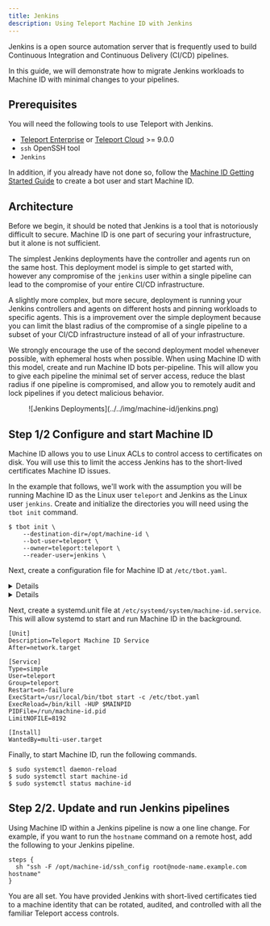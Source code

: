 ```yaml
---
title: Jenkins
description: Using Teleport Machine ID with Jenkins
---
```


Jenkins is a open source automation server that is frequently used to build
Continuous Integration and Continuous Delivery (CI/CD) pipelines.

In this guide, we will demonstrate how to migrate Jenkins workloads to
Machine ID with minimal changes to your pipelines.

## Prerequisites

You will need the following tools to use Teleport with Jenkins.

- [Teleport Enterprise](../../enterprise/introduction.mdx) or [Teleport Cloud](../../cloud/introduction.mdx) >= 9.0.0 
- `ssh` OpenSSH tool
- `Jenkins`

In addition, if you already have not done so, follow the
[Machine ID Getting Started Guide](../../docs/pages/machine-id/getting-started.mdx)
to create a bot user and start Machine ID.

## Architecture

Before we begin, it should be noted that Jenkins is a tool that is notoriously
difficult to secure. Machine ID is one part of securing your infrastructure,
but it alone is not sufficient.

The simplest Jenkins deployments have the controller and agents run on the
same host. This deployment model is simple to get started with, however any
compromise of the `jenkins` user within a single pipeline can lead to the
compromise of your entire CI/CD infrastructure.

A slightly more complex, but more secure, deployment is running your Jenkins
controllers and agents on different hosts and pinning workloads to specific
agents. This is a improvement over the simple deployment because you can limit
the blast radius of the compromise of a single pipeline to a subset of your
CI/CD infrastructure instead of all of your infrastructure.

We strongly encourage the use of the second deployment model whenever possible,
with ephemeral hosts when possible. When using Machine ID with this model,
create and run Machine ID bots per-pipeline. This will allow you to give each
pipeline the minimal set of server access, reduce the blast radius if one
pipeline is compromised, and allow you to remotely audit and lock pipelines if
you detect malicious behavior.

<Figure align="left" bordered caption="Jenkins Deployments">
  ![Jenkins Deployments](../../img/machine-id/jenkins.png)
</Figure>

## Step 1/2 Configure and start Machine ID

Machine ID allows you to use Linux ACLs to control access to certificates on
disk. You will use this to limit the access Jenkins has to the short-lived
certificates Machine ID issues.

In the example that follows, we'll work with the assumption you will be running
Machine ID as the Linux user `teleport` and Jenkins as the Linux user
`jenkins`. Create and initialize the directories you will need using the
`tbot init` command.

```code
$ tbot init \
    --destination-dir=/opt/machine-id \
    --bot-user=teleport \
    --owner=teleport:teleport \
    --reader-user=jenkins \
```

Next, create a configuration file for Machine ID at `/etc/tbot.yaml`.

<Details scope={["cloud"]} scopeOnly={true}>
```yaml
auth_server: "example.teleport.sh:443"
onboarding:
  join_method: "token"
  token: "00000000000000000000000000000000"
  ca_pins:
  - "sha256:1111111111111111111111111111111111111111111111111111111111111111"
storage:
  directory: /var/lib/teleport/bot
destinations:
  - directory: /opt/machine-id
```
</Details>
<Details scope={["oss","enterprise"]} scopeOnly={true}>
```yaml
auth_server: "auth.example.com:3025"
onboarding:
  join_method: "token"
  token: "00000000000000000000000000000000"
  ca_pins:
  - "sha256:1111111111111111111111111111111111111111111111111111111111111111"
storage:
  directory: /var/lib/teleport/bot
destinations:
  - directory: /opt/machine-id
```
</Details>

Next, create a systemd.unit file at `/etc/systemd/system/machine-id.service`.
This will allow systemd to start and run Machine ID in the background.

```systemd
[Unit]
Description=Teleport Machine ID Service
After=network.target

[Service]
Type=simple
User=teleport
Group=teleport
Restart=on-failure
ExecStart=/usr/local/bin/tbot start -c /etc/tbot.yaml
ExecReload=/bin/kill -HUP $MAINPID
PIDFile=/run/machine-id.pid
LimitNOFILE=8192

[Install]
WantedBy=multi-user.target
```

Finally, to start Machine ID, run the following commands.

```code
$ sudo systemctl daemon-reload 
$ sudo systemctl start machine-id
$ sudo systemctl status machine-id
```

## Step 2/2. Update and run Jenkins pipelines

Using Machine ID within a Jenkins pipeline is now a one line change. For
example, if you want to run the `hostname` command on a remote host, add the
following to your Jenkins pipeline.

```
steps {
  sh "ssh -F /opt/machine-id/ssh_config root@node-name.example.com hostname"
}
```

You are all set. You have provided Jenkins with short-lived certificates
tied to a machine identity that can be rotated, audited, and controlled with
all the familiar Teleport access controls.
